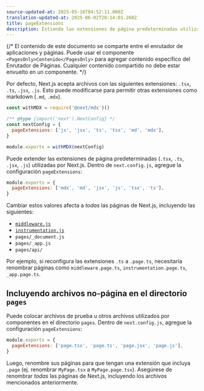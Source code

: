 ```yaml
---
source-updated-at: 2025-05-16T04:52:11.000Z
translation-updated-at: 2025-06-02T20:14:01.260Z
title: pageExtensions
description: Extienda las extensiones de página predeterminadas utilizadas por Next.js al resolver páginas en el Enrutador de Páginas (Pages Router).
---
```


{/* El contenido de este documento se comparte entre el enrutador de aplicaciones y páginas. Puede usar el componente `<PagesOnly>Contenido</PagesOnly>` para agregar contenido específico del Enrutador de Páginas. Cualquier contenido compartido no debe estar envuelto en un componente. */}

<AppOnly>

Por defecto, Next.js acepta archivos con las siguientes extensiones: `.tsx`, `.ts`, `.jsx`, `.js`. Esto puede modificarse para permitir otras extensiones como markdown (`.md`, `.mdx`).

```js filename="next.config.js"
const withMDX = require('@next/mdx')()

/** @type {import('next').NextConfig} */
const nextConfig = {
  pageExtensions: ['js', 'jsx', 'ts', 'tsx', 'md', 'mdx'],
}

module.exports = withMDX(nextConfig)
```

</AppOnly>

<PagesOnly>

Puede extender las extensiones de página predeterminadas (`.tsx`, `.ts`, `.jsx`, `.js`) utilizadas por Next.js. Dentro de `next.config.js`, agregue la configuración `pageExtensions`:

```js filename="next.config.js"
module.exports = {
  pageExtensions: ['mdx', 'md', 'jsx', 'js', 'tsx', 'ts'],
}
```

Cambiar estos valores afecta a _todas_ las páginas de Next.js, incluyendo las siguientes:

- [`middleware.js`](/docs/pages/building-your-application/routing/middleware)
- [`instrumentation.js`](/docs/pages/guides/instrumentation)
- `pages/_document.js`
- `pages/_app.js`
- `pages/api/`

Por ejemplo, si reconfigura las extensiones `.ts` a `.page.ts`, necesitaría renombrar páginas como `middleware.page.ts`, `instrumentation.page.ts`, `_app.page.ts`.

## Incluyendo archivos no-página en el directorio `pages`

Puede colocar archivos de prueba u otros archivos utilizados por componentes en el directorio `pages`. Dentro de `next.config.js`, agregue la configuración `pageExtensions`:

```js filename="next.config.js"
module.exports = {
  pageExtensions: ['page.tsx', 'page.ts', 'page.jsx', 'page.js'],
}
```

Luego, renombre sus páginas para que tengan una extensión que incluya `.page` (ej. renombrar `MyPage.tsx` a `MyPage.page.tsx`). Asegúrese de renombrar _todas_ las páginas de Next.js, incluyendo los archivos mencionados anteriormente.

</PagesOnly>
